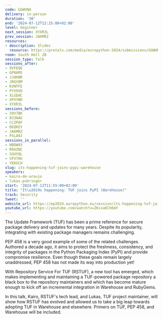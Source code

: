 ```yaml
---
code: GGWUNA
delivery: in-person
duration: '30'
end: '2024-07-12T12:25:00+02:00'
level: beginner
next_session: XYXR3L
prev_session: JAKMRZ
resources:
- description: Slides
  resource: https://pretalx.com/media/europython-2024/submissions/GGWUNA/resources/EuroPython_2024_-_Its_happening__TUF_joins__rSZZWJ3.pdf
room: South Hall 2B
session_type: Talk
sessions_after:
- 9VFEQE
- GP8AMS
- JJAKNR
- JRGVQM
- KVNTFE
- PYV9VD
- XLGEHC
- XPXYWD
- XYXR3L
sessions_before:
- 39V7BK
- 833AAG
- CCZPAF
- DEQKEY
- JAKMRZ
- PSLA9J
sessions_in_parallel:
- HBDW93
- R8UZNC
- SGUYQL
- VFV7HU
- YEKGCH
slug: its-happening-tuf-joins-pypi-warehouse
speakers:
- kairo-de-araujo
- lukas-puhringer
start: '2024-07-12T11:55:00+02:00'
title: "It\u2019s happening: TUF joins PyPI (Warehouse)"
track: Security
tweet: ''
website_url: https://ep2024.europython.eu/session/its-happening-tuf-joins-pypi-warehouse
youtube_url: https://youtube.com/watch?v=ZKcxa6Ch6mY
---
```


The Update Framework (TUF) has been a prime reference for secure package delivery and updates for many years. Despite its popularity, integrating with existing package managers remains challenging.

PEP 458 is a very good example of some of the related challenges. Authored a decade ago, it aims to protect the freshness, consistency, and integrity of packages in the Python Packaging Index (PyPI) and provide compromise resilience. Even though these goals remain largely unaddressed, PEP 458 has not made its way into production yet!

With Repository Service For TUF (RSTUF), a new tool has emerged, which makes implementing and maintaining a TUF-powered package repository a black box to the repository maintainers and which has become mature enough to kick off an incremental integration in Warehouse and RubyGems.

In this talk, Kairo, RSTUF's tech lead, and Lukas, TUF project maintainer, will show how RSTUF has evolved and allowed us to take a big leap towards adopting TUF in Warehouse and elsewhere. Primers on TUF, PEP 458, and Warehouse will be included.
